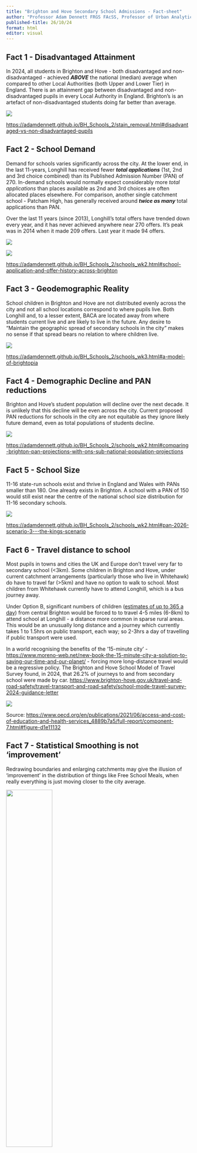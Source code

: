 ```yaml
---
title: "Brighton and Hove Secondary School Admissions - Fact-sheet"
author: "Professor Adam Dennett FRGS FAcSS, Professor of Urban Analytics, Bartlett Centre for Advanced Spatial Analysis, University College London - a.dennett@ucl.ac.uk - @adam_dennett"
published-title: 26/10/24
format: html
editor: visual
---
```


## Fact 1 - Disadvantaged Attainment

In 2024, all students in Brighton and Hove - both disadvantaged and non-disadvantaged - achieved ***ABOVE*** the national (median) average when compared to other Local Authorities (both Upper and Lower Tier) in England. There is an attainment gap between disadvantaged and non-disadvantaged pupils in every Local Authority in England. Brighton's is an artefact of non-disadvantaged students doing far better than average.

![](images/attainmentgap_95.png)

<https://adamdennett.github.io/BH_Schools_2/stain_removal.html#disadvantaged-vs-non-disadvantaged-pupils>

## Fact 2 - School Demand

Demand for schools varies significantly across the city. At the lower end, in the last 11-years, Longhill has received fewer ***total applications*** (1st, 2nd and 3rd choice combined) than its Published Admission Number (PAN) of 270. In-demand schools would normally expect considerably more *total applications* than places available as 2nd and 3rd choices are often allocated places elsewhere. For comparison, another single catchment school - Patcham High, has generally received around ***twice as many*** total applications than PAN.

Over the last 11 years (since 2013), Longhill's total offers have trended down every year, and it has never achieved anywhere near 270 offers. It's peak was in 2014 when it made 209 offers. Last year it made 94 offers.

![](images/yearly_apps_sml.png)

![](images/yearly_offers_sml.png)

<https://adamdennett.github.io/BH_Schools_2/schools_wk2.html#school-application-and-offer-history-across-brighton>

## Fact 3 - Geodemographic Reality

School children in Brighton and Hove are not distributed evenly across the city and not all school locations correspond to where pupils live. Both Longhill and, to a lesser extent, BACA are located away from where students current live and are likely to live in the future. Any desire to "Maintain the geographic spread of secondary schools in the city" makes no sense if that spread bears no relation to where children live.

![](images/map_11_year_olds_2024.png)

<https://adamdennett.github.io/BH_Schools_2/schools_wk3.html#a-model-of-brightopia>

## Fact 4 - Demographic Decline and PAN reductions

Brighton and Hove's student population will decline over the next decade. It is unlikely that this decline will be even across the city. Current proposed PAN reductions for schools in the city are not equitable as they ignore likely future demand, even as total populations of students decline.

![](images/pop_proj.png)

<https://adamdennett.github.io/BH_Schools_2/schools_wk2.html#comparing-brighton-pan-projections-with-ons-sub-national-population-projections>

## Fact 5 - School Size

11-16 state-run schools exist and thrive in England and Wales with PANs smaller than 180. One already exists in Brighton. A school with a PAN of 150 would still exist near the centre of the national school size distribution for 11-16 secondary schools.

![](images/school_size_hist.png)

<https://adamdennett.github.io/BH_Schools_2/schools_wk2.html#pan-2026-scenario-3---the-kings-scenario>

## Fact 6 - Travel distance to school

Most pupils in towns and cities the UK and Europe don't travel very far to secondary school (\<3km). Some children in Brighton and Hove, under current catchment arrangements (particularly those who live in Whitehawk) do have to travel far (\>5km) and have no option to walk to school. Most children from Whitehawk currently have to attend Longhill, which is a bus journey away.

Under Option B, significant numbers of children ([estimates of up to 365 a day](https://adamdennett.github.io/BH_Schools_2/schools_wk3.html#option-b-and-the-inevitable-mass-transfer-of-children-from-central-brighton-to-the-east)) from central Brighton would be forced to to travel 4-5 miles (6-8km) to attend school at Longhill - a distance more common in sparse rural areas. This would be an unusually long distance and a journey which currently takes 1 to 1.5hrs on public transport, each way; so 2-3hrs a day of travelling if public transport were used.

In a world recognising the benefits of the '15-minute city' - <https://www.moreno-web.net/new-book-the-15-minute-city-a-solution-to-saving-our-time-and-our-planet/> - forcing more long-distance travel would be a regressive policy. The Brighton and Hove School Model of Travel Survey found, in 2024, that 26.2% of journeys to and from secondary school were made by car. <https://www.brighton-hove.gov.uk/travel-and-road-safety/travel-transport-and-road-safety/school-mode-travel-survey-2024-guidance-letter>

![](images/distance_europe_btn.png)

Source: <https://www.oecd.org/en/publications/2021/06/access-and-cost-of-education-and-health-services_4889b7a5/full-report/component-7.html#figure-d1e11132>

## Fact 7 - Statistical Smoothing is not 'improvement'

Redrawing boundaries and enlarging catchments may give the illusion of 'improvement' in the distribution of things like Free School Meals, when really everything is just moving closer to the city average.

![](images/stat_smoothing_1.png){width="50%"}

![](images/stat_smoothing_2.png){width="50%"}

<https://adamdennett.github.io/BH_Schools_2/schools_wk3.html#statistical-smoothing>

# Factsheet - Additional Info

### Fact 1 - Detail

All DfE data have been re-calculated for Local Education Authority (LEA) or "Upper Tier" Local Authority boundaries. Data were re-aggregated from "Lower Tier" data produced by the DfE using ONS look-up tables - see below.

-   For disadvantaged student attainment in GCSE Maths and English, 24% achieved grade 9-5, ranking it 61st out of 153 Local *Education* Authorities (against a national median of 23%). With 27 of the top 28 being in London. Excluding London, Brighton ranks 30th best out of 122 Local Education Authorities in the rest of England for disadvantaged attainment at GCSE in 2024.

-   Brighton ranks 35th out of 153 Local *Education* Authorities for non-disadvantaged attainment with 57.5% of students achieved grade 9-5 in English and Maths GCSE (against a national median of 51.5%. Excluding London Boroughs (as Brighton already exceeds the performance of 10 boroughs) Brighton and Hove would rank 12th best out of the remaining 122 Local Education Authorities in the rest of England.

-   The relatively large size of the attainment gap in Brighton and Hove is due more to the higher levels of achievement of its non-disadvantaged students.

-   The Education Policy Institute - the leading research organisation in the UK in this area - using a more sophisticated measurement of gap (incorporating longitudinal disadvantage and ranking to reduce the biasing effects of London) - <https://epi.org.uk/annual-report-2024-local-authority-gaps-2/> - shows that Brighton is one of the few local authorities in the UK to reduce its gap in educational attainment since 2019.

Source - Department for Education - <https://explore-education-statistics.service.gov.uk/find-statistics/key-stage-4-performance> - table ***2233_sl_lad_fsm_dis_data_revised.csv*** and <https://geoportal.statistics.gov.uk/datasets/ec2949b8c037460bbc2891323927e931_0/explore>

### 
